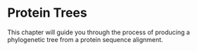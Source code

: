 # Protein Trees {#sec-protein-trees .unnumbered}

This chapter will guide you through the process of producing a phylogenetic tree from a protein sequence alignment.